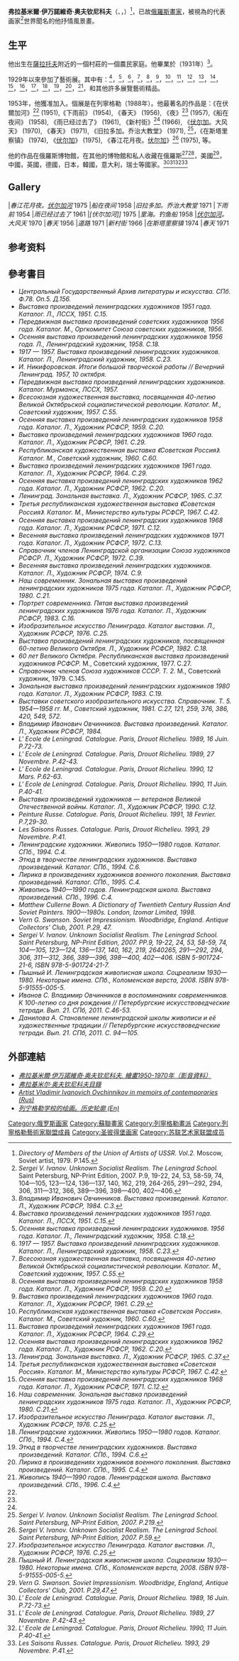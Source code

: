 {{roughtranslation|time=2015-01-08T08:00:55+00:00}}
{{Infobox Artist
| name          = <br>弗拉基米尔·奥夫钦尼科夫
| image         = Ovchinnikov-Vladimir-Ivanovich-Artist-15bw.jpg
| imagesize     = 200px
| caption       = 
| birthname     = 
| birthdate     = {{Birth date|1911|7|14|mf=y}}
| location      = [[薩拉托夫|薩拉托夫]]
| deathdate     = {{death date and age|1978|06|22|1911|7|14|mf=y}}
| deathplace    = [[列寧格勒|列寧格勒]]
| field         = [[绘画|绘画]]
| nationality   = {{flag|蘇聯}}
| training      = {{link-ru|萨拉托夫艺术学院|Саратовское художественное училище имени А. П. Боголюбова}}
| movement      = [[現實主義|現實主義]]，[[社会主义的现实主义|社會主義寫實主義]]
| works         = 
| patrons       = 
| awards        = 
}}

'''弗拉基米爾·伊万諾維奇·奥夫钦尼科夫'''（{{lang-ru|Владимир Иванович Овчинников}}、{{lang-en|Vladimir Ivanovich Ovchinnikov}}，{{bd|1911年|7月14日|1978年|06月22日}}）<ref>''Directory of Members of the Union of Artists of USSR. Vol.2.'' Moscow, Soviet artist, 1979. P.145.</ref>，已故[[俄羅斯|俄羅斯]][[畫家|畫家]]，被視為{{link-en|列宁格勒画派|Leningrad School of Painting}}的代表画家<ref>''Sergei V. Ivanov. Unknown Socialist Realism. The Leningrad School.'' Saint Petersburg, NP-Print Edition, 2007. P.9, 19-22, 24, 53, 58-59, 74, 104—105, 123—124, 136—137, 140, 162, 219, 264-265, 291—292, 294, 306, 311—312, 366, 389—396, 398—400, 402—406.</ref>世界聞名的他抒情風景畫。

==生平==


他出生在[[薩拉托夫|薩拉托夫]]附近的一個村莊的一個農民家庭。他畢業於{{link-ru|薩拉托夫藝術學校|Саратовское художественное училище имени А. П. Боголюбова}}（1931年）<ref>''Владимир Иванович Овчинников. Выставка произведений. Каталог. Л., Художник РСФСР, 1984. C.3.''</ref>。

1929年以來參加了藝術展。其中有：{{link-en|作品列寧格勒藝術家展（1951）|Exhibition of Leningrad artists (1951)}}<ref name="#1">''Выставка произведений ленинградских художников 1951 года. Каталог. Л., ЛССХ, 1951. С.15.''</ref>，{{link-en|傳統的秋季展會列寧格勒藝術家 (1956)|Autumn exhibition (Leningrad, 1956)}}<ref>''Осенняя выставка произведений ленинградских художников. 1956 года. Каталог. Л., Ленинградский художник, 1958. С.18.''</ref>，{{link-en|列寧格勒藝術家週年成就展（1957）|Anniversary Art Exhibition (Leningrad, 1957)}}<ref>''1917 — 1957. Выставка произведений ленинградских художников. Каталог. Л., Ленинградский художник, 1958. С.23.''</ref>，{{link-en|全蘇展1957年|All-Union art exhibition (Moscow, 1957)}}<ref name="#2">''Всесоюзная художественная выставка, посвященная 40-летию Великой Октябрьской социалистической революции. Каталог. М., Советский художник, 1957. С.55.''</ref>，{{link-en|傳統的秋季展會列寧格勒藝術家 (1958)|Autumn exhibition (Leningrad, 1958)}}<ref>''Осенняя выставка произведений ленинградских художников 1958 года. Каталог. Л., Художник РСФСР, 1959. С.20.''</ref>，{{link-en|作品列寧格勒藝術家展（1960）|Exhibition of Leningrad artists (Russian Museum, 1960)}}<ref>''Выставка произведений ленинградских художников 1960 года. Каталог. Л., Художник РСФСР, 1961. С.29.''</ref>，{{link-en|共和黨展《蘇俄》（1960）|Soviet Russia (exhibition, 1960)}}<ref>''Республиканская художественная выставка «Советская Россия». Каталог. М., Советский художник, 1960. С.60.''</ref>，{{link-en|作品列寧格勒藝術家展（1961）|Exhibition of Leningrad artists (1961)}}<ref>''Выставка произведений ленинградских художников 1961 года. Каталог. Л., Художник РСФСР, 1964. С.29.''</ref>，{{link-en|傳統的秋季展會列寧格勒藝術家 (1962)|Autumn exhibition (Leningrad, 1962)}}<ref>''Осенняя выставка произведений ленинградских художников 1962 года. Каталог. Л., Художник РСФСР, 1962. С.20.''</ref>，{{link-en|藝術展《列寧格勒》1964年|"Leningrad" zonal art exhibition (1964)}}<ref>''Ленинград. Зональная выставка. Л., Художник РСФСР, 1965. С.37.''</ref>，{{link-en|共和黨展《蘇俄》（1967）|Soviet Russia (exhibition, 1967)}}<ref>''Третья республиканская художественная выставка «Советская Россия». Каталог. М., Министерство культуры РСФСР, 1967. С.42.''</ref>，{{link-en|傳統的秋季展會列寧格勒藝術家 (1968)|Autumn exhibition (Leningrad, 1968)}}<ref>''Осенняя выставка произведений ленинградских художников 1968 года. Каталог. Л., Художник РСФСР, 1971. С.12.''</ref>，{{link-en|區域展《當代》（1975）|"Our Contemporary" regional art exhibition (Leningrad, 1975)}}<ref>''Наш современник. Зональная выставка произведений ленинградских художников 1975 года. Каталог. Л., Художник РСФСР, 1980. C.21.''</ref>，{{link-en|本次展覽《藝術列寧格勒》（1976）|Fine Arts of Leningrad (Moscow, 1976)}}<ref>''Изобразительное искусство Ленинграда. Каталог выставки. Л., Художник РСФСР, 1976. C.25.''</ref>，{{link-en|列寧格勒藝術家。繪畫。1950-1990年 (1994)|Leningrad painting of 1950-1980s (Saint Petersburg, 1994)}}<ref name="#3">''Ленинградские художники. Живопись 1950—1980 годов. Каталог. СПб., 1994. С.4.''</ref>，{{link-en|列練習曲。1940至1980年。列寧格勒學校 (1994)|Etude in Leningrad painting of 1940-1980s (Saint Petersburg, 1994)}}<ref>''Этюд в творчестве ленинградских художников. Выставка произведений. Каталог. СПб., 1994. С.6.''</ref>，{{link-en|抒情。繪畫。列寧格勒學校（1995）|Lyrical motifs in postwar Leningrad painting (Saint Petersburg, 1995)}}<ref>''Лирика в произведениях художников военного поколения. Выставка произведений. Каталог. СПб., 1995. С.4.''</ref>，{{link-en|繪畫1940-1990期間。列寧格勒學校（1996）|Painting of 1940-1990s. The Leningrad School (Saint Petersburg, 1996)}}<ref>''Живопись 1940—1990 годов. Ленинградская школа. Выставка произведений. СПб., 1996. С.4.''</ref>，和其他許多展覽藝術精品。

1953年，他獲准加入{{link-en|聖彼得堡藝術家聯盟|Saint Petersburg Union of Artists|俄羅斯聯邦藝術家聯盟列寧格勒分會}}。個展是在列寧格勒（1988年）。他最著名的作品是：《在伏爾加河》<ref name="#1"/> (1951),《下雨前》 (1954), 《春天》 (1956), 《夜》<ref name="#2"/> (1957),《船在夜间》 (1958), 《雨已经过去了》 (1961), 《新村街》<ref name="#3"/> (1966), 《[[伏尔加|伏尔加]]。大风天》 (1970), 《春天》 (1971), 《旧拉多加。乔治大教堂》 (1971), {{link-ru|《春天是在路上》（1972）|Весна идёт (картина В. Овчинникова)}}<ref>''Sergei V. Ivanov. Unknown Socialist Realism. The Leningrad School. Saint Petersburg, NP-Print Edition, 2007. P.219.''</ref>，《在斯塔里察镇》 (1974), 《[[伏尔加|伏尔加]]》 (1975), 《春江花月夜。[[伏尔加|伏尔加]]》<ref>''Sergei V. Ivanov. Unknown Socialist Realism. The Leningrad School. Saint Petersburg, NP-Print Edition, 2007. P.59.''</ref> (1975), 等。

他的作品在俄羅斯博物館，在其他的博物館和私人收藏在俄羅斯<ref>''Изобразительное искусство Ленинграда. Каталог выставки. Л., Художник РСФСР, 1976. С.25.''</ref><ref>''Пышный И. Ленинградская живописная школа. Соцреализм 1930—1980. Некоторые имена. СПб., Коломенская верста, 2008. ISBN 978-5-91555-005-5.''</ref>，美國<ref>''Vern G. Swanson. Soviet Impressionism. Woodbridge, England, Antique Collectors' Club, 2001. P.29,47.''</ref>，中國，英國，德國，日本，韓國，意大利，瑞士等國家。<ref>''L' Ecole de Leningrad. Catalogue. Paris, Drouot Richelieu. 1989, 16 Juin. Р.72-73.''</ref><ref>''L' Ecole de Leningrad. Catalogue. Paris, Drouot Richelieu. 1989, 27 Novembre. Р.42-43.''</ref><ref>''L' Ecole de Leningrad. Catalogue. Paris, Drouot Richelieu. 1990, 11 Juin. Р.40-41.''</ref><ref>''Les Saisons Russes. Catalogue. Paris, Drouot Richelieu. 1993, 29 Novembre. Р.41.''</ref>


== Gallery ==
<gallery widths=180 heights=200>
|''春江花月夜。[[伏尔加河|伏尔加河]]'' 1975
|''船在夜间'' 1958
|''旧拉多加。乔治大教堂'' 1971
|''下雨前'' 1954
|''雨已经过去了'' 1961
|''[伏尔加河]]'' 1975
|''里海。钓鱼船'' 1958
|''[[伏尔加河|伏尔加河]]。大风天'' 1970
|''春天'' 1956
|''道路'' 1971
|''新村街'' 1966
|''在斯塔里察镇'' 1974
|''春天'' 1971
</gallery>


==参考资料==
{{Reflist|2}}


==參考書目==
* ''Центральный Государственный Архив литературы и искусства. СПб. Ф.78. Оп.5. Д.156.''
* ''Выставка произведений ленинградских художников 1951 года. Каталог. Л., ЛССХ, 1951. С.15.''
* ''Передвижная выставка произведений советских художников 1956 года. Каталог. М., Оргкомитет Союза советских художников, 1956.''
* ''Осенняя выставка произведений ленинградских художников 1956 года. Л., Ленинградский художник, 1958. С.18.''
* ''1917 — 1957. Выставка произведений ленинградских художников. Каталог. Л., Ленинградский художник, 1958. С.23.''
* ''И. Никифоровская. Итоги большой творческой работы // Вечерний Ленинград. 1957, 10 октября.''
* ''Передвижная выставка произведений ленинградских художников. Каталог. Мурманск, ЛССХ, 1957.''
* ''Всесоюзная художественная выставка, посвященная 40-летию Великой Октябрьской социалистической революции. Каталог. М., Советский художник, 1957. С.55.''
* ''Осенняя выставка произведений ленинградских художников 1958 года. Каталог. Л., Художник РСФСР, 1959. С.20.''
* ''Выставка произведений ленинградских художников 1960 года. Каталог. Л., Художник РСФСР, 1961. С.29.''
* ''Республиканская художественная выставка 《Советская Россия》. Каталог. М., Советский художник, 1960. С.60.''
* ''Выставка произведений ленинградских художников 1961 года. Каталог. Л., Художник РСФСР, 1964. С.29.''
* ''Осенняя выставка произведений ленинградских художников 1962 года. Каталог. Л., Художник РСФСР, 1962. С.20.''
* ''Ленинград. Зональная выставка. Л., Художник РСФСР, 1965. С.37.''
* ''Третья республиканская художественная выставка 《Советская Россия》. Каталог. М., Министерство культуры РСФСР, 1967. С.42.''
* ''Осенняя выставка произведений ленинградских художников 1968 года. Каталог. Л., Художник РСФСР, 1971. С.12.''
* ''Весенняя выставка произведений ленинградских художников 1971 года. Каталог. Л., Художник РСФСР, 1972. С.13.''
* ''Справочник членов Ленинградской организации Союза художников РСФСР. Л., Художник РСФСР, 1972. С.39.''
* ''Весенняя выставка произведений ленинградских художников. Каталог. Л., Художник РСФСР, 1974. С.9.''
* ''Наш современник. Зональная выставка произведений ленинградских художников 1975 года. Каталог. Л., Художник РСФСР, 1980. С.21.''
* ''Портрет современника. Пятая выставка произведений ленинградских художников 1976 года. Каталог. Л., Художник РСФСР, 1983. С.16.''
* ''Изобразительное искусство Ленинграда. Каталог выставки. Л., Художник РСФСР, 1976. С.25.''
* ''Выставка произведений ленинградских художников, посвященная 60-летию Великого Октября. Л., Художник РСФСР, 1982. С.18.''
* ''60 лет Великого Октября. Республиканская выставка произведений художников РСФСР.'' М., Советский художник, 1977. С.27.
* ''Справочник членов Союза художников СССР. Т. 2.'' М., Советский художник, 1979. С.145.
* ''Зональная выставка произведений ленинградских художников 1980 года. Каталог. Л., Художник РСФСР, 1983. С.19.''
* ''Выставки советского изобразительного искусства. Справочник. Т. 5. 1954—1958 гг. М., Советский художник, 1981. С.27, 121, 259, 376, 386, 420, 549, 572.''
* ''Владимир Иванович Овчинников. Выставка произведений. Каталог. Л., Художник РСФСР, 1984.''
* ''L' Ecole de Leningrad. Catalogue. Paris, Drouot Richelieu. 1989, 16 Juin. Р.72-73.''
* ''L' Ecole de Leningrad. Catalogue. Paris, Drouot Richelieu. 1989, 27 Novembre. Р.42-43.''
* ''L' Ecole de Leningrad. Catalogue. Paris, Drouot Richelieu. 1990, 12 Mars. Р.62-63.''
* ''L' Ecole de Leningrad. Catalogue. Paris, Drouot Richelieu. 1990, 11 Juin. Р.40-41.''
* ''Выставка произведений художников — ветеранов Великой Отечественной войны. Каталог. Л., Художник РСФСР, 1990. С.12.''
* ''Peinture Russe. Catalogue. Paris, Drouot Richelieu. 1991, 18 Fevrier. Р.7,29-30.''
* ''Les Saisons Russes. Catalogue. Paris, Drouot Richelieu. 1993, 29 Novembre. Р.41.''
* ''Ленинградские художники. Живопись 1950—1980 годов. Каталог. СПб., 1994. С.4.''
* ''Этюд в творчестве ленинградских художников. Выставка произведений. Каталог. СПб., 1994. С.6.''
* ''Лирика в произведениях художников военного поколения. Выставка произведений. Каталог. СПб., 1995. С.4.''
* ''Живопись 1940—1990 годов. Ленинградская школа. Выставка произведений. СПб., 1996. С.4.''
* ''Matthew Cullerne Bown. A Dictionary of Twentieth Century Russian And Soviet Painters. 1900—1980s. London, Izomar Limited, 1998.''
* ''Vern G. Swanson. Soviet Impressionism. Woodbridge, England. Antique Collectors' Club, 2001. Р.29, 47.''
* ''Sergei V. Ivanov. Unknown Socialist Realism. The Leningrad School. Saint Petersburg, NP-Print Edition, 2007. PP.9, 19-22, 24, 53, 58-59, 74, 104—105, 123—124, 136—137, 140, 162, 219, 2640265, 291—292, 294, 306, 311—312, 366, 389—396, 398—400, 402—406. ISBN 5-901724-21-6, ISBN 978-5-901724-21-7.''
* ''Пышный И. Ленинградская живописная школа. Соцреализм 1930—1980. Некоторые имена. СПб., Коломенская верста, 2008. ISBN 978-5-91555-005-5.''
* ''Иванов С. Владимир Овчинников в воспоминаниях современников. К 100-летию со дня рождения // Петербургские искусствоведческие тетради. Вып. 21. СПб, 2011. С.46-53.''
* ''Данилова А. Становление ленинградской школы живописи и её художественные традиции // Петербургские искусствоведческие тетради. Вып. 21. СПб, 2011. С. 94—105.''



==外部連結==
{{Commons|Vladimir Ovchinnikov (painter)}}
* [https://www.youtube.com/watch?v=gWymgkauVgw ''弗拉基米爾·伊万諾維奇·奥夫钦尼科夫. 繪畫1950-1970年（影音資料）''] {{Wayback|url=https://www.youtube.com/watch?v=gWymgkauVgw |date=20170308041557 }}
* [http://www.leningradartist.com/search_r/o.htm#40 ''弗拉基米尔·奥夫钦尼科夫目錄''] {{Wayback|url=http://www.leningradartist.com/search_r/o.htm#40 |date=20140714143819 }}
* [http://www.leningradartist.com/ovchinnikov_r.htm ''Artist Vladimir Ivanovich Ovchinnikov in memoirs of contemporaries (Rus)''] {{Wayback|url=http://www.leningradartist.com/ovchinnikov_r.htm |date=20170703043446 }}
* [http://www.leningradartist.com/outline.htm ''列宁格勒学校的绘画。历史轮廓 (En)''] {{Wayback|url=http://www.leningradartist.com/outline.htm |date=20150212083902 }}

{{Expand English|Vladimir Ovchinnikov (painter)}}

{{列寧格勒藝術家聯盟成員}}

{{DEFAULTSORT:Овчинников, Владимир Иванович}}
[[Category:俄罗斯画家|Category:俄罗斯画家]]
[[Category:蘇聯畫家|Category:蘇聯畫家]]
[[Category:列寧格勒畫派|Category:列寧格勒畫派]]
[[Category:列寧格勒藝術家聯盟成員|Category:列寧格勒藝術家聯盟成員]]
[[Category:圣彼得堡画家|Category:圣彼得堡画家]]
[[Category:苏联艺术家联盟成员|Category:苏联艺术家联盟成员]]